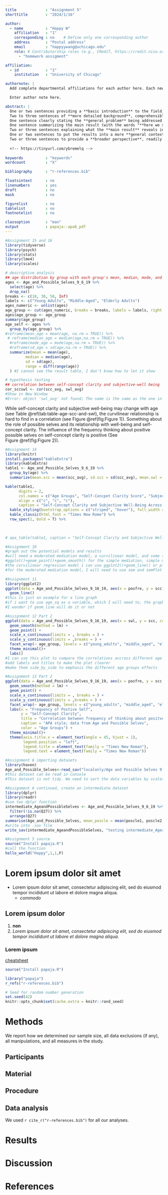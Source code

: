 ```yaml
---
title             : "Assignment 5"
shorttitle        : "2024/1/16"

author: 
  - name          : "Happy W"
    affiliation   : "1"
    corresponding : no    # Define only one corresponding author
    address       : "Postal address"
    email         : "happyywang@uchicago.edu"
    role: # Contributorship roles (e.g., CRediT, https://credit.niso.org/)
      - "homework assigment"

affiliation:
  - id            : "1"
    institution   : "University of Chicago"

authornote: |
  Add complete departmental affiliations for each author here. Each new line herein must be indented, like this line.

  Enter author note here.

abstract: |
  One or two sentences providing a **basic introduction** to the field,  comprehensible to a scientist in any discipline.
  Two to three sentences of **more detailed background**, comprehensible  to scientists in related disciplines.
  One sentence clearly stating the **general problem** being addressed by  this particular study.
  One sentence summarizing the main result (with the words "**here we show**" or their equivalent).
  Two or three sentences explaining what the **main result** reveals in direct comparison to what was thought to be the case previously, or how the  main result adds to previous knowledge.
  One or two sentences to put the results into a more **general context**.
  Two or three sentences to provide a **broader perspective**, readily comprehensible to a scientist in any discipline.
  
  <!-- https://tinyurl.com/ybremelq -->
  
keywords          : "keywords"
wordcount         : "X"

bibliography      : "r-references.bib"

floatsintext      : no
linenumbers       : yes
draft             : no
mask              : no

figurelist        : no
tablelist         : no
footnotelist      : no

classoption       : "man"
output            : papaja::apa6_pdf
---
```

```r
#Assignment 15 and 16
library(tidyverse)
library(psych)
library(stats)
library(lme4)
library(scales)

# descriptive analysis
## age distribution by group with each group's mean, median, mode, and SD of age
ages <- Age_and_Possible_Selves_9_6_19 %>%
  select(age) %>%
  drop_na()
breaks <- c(18, 30, 50, Inf)
labels <- c("Young Adults", "Middle-Aged", "Elderly Adults")
ages_numeric <- unlist(ages)
age_group <- cut(ages_numeric, breaks = breaks, labels = labels, right = F)
ages$age_group <- age_group
summary(age_group)
age_self <- ages %>%
  group_by(age_group) %>%
#reframe(mean_age = mean(age, na.rm = TRUE)) %>%
 # reframe(median_age = median(age,na.rm = TRUE)) %>%
  #reframe(mode_age = mode(age,na.rm = TRUE)) %>%
  #reframe(sd_age = sd(age,na.rm = TRUE)) %>%
  summarize(mean = mean(age),
         median = median(age),
         sd = sd(age),
         range = diff(range(age))
  ) #I cannot see the result table, I don't know how to let it show

# hypothesis testing
## correlation between self-concept clarity and subjective-well being
cor_sccswl <- cor(scc_avg, swl_avg)
#Show in New Window
#Error: object 'swl_avg' not found; The name is the same as the one in dataset, I don't know why this can't run


```

<!--Assignment 14-->
While self-concept clarity and subjective well-being may change with age (see Table\ \@ref(tab:table-age-scc-and-swl), the curvilinear relationship is hard to find in a correlation (see Figure\ \@ref(fig:Figure 1)). 
Something about the role of possible selves and its relationship with well-being and self-concept clarity. 
The influence of the frequency thinking about positive possible selves on self-concept clarity is positive (See Figure\ \@ref(fig:Figure 2)).

```r
#Assignment 14
library(knitr)
install.packages("kableExtra")
library(kableExtra)
table1 <- Age_and_Possible_Selves_9_6_19 %>%
  group_by(age) %>%
  summarize(mean.scc = mean(scc_avg), sd.scc = sd(scc_avg), mean.swl = mean(swl_avg), sd.swl = sd(swl_avg),n.model = n())

kable(table1, 
      digits = 2,
      col.names = c("Age Groups", "Self-Concpet Clarity Score", "Subjective Well-Being Score"),
      align = c("c", "c", "c"),
      caption = "Self-Concept Clarity and Subjective Well-Being Across Age" ) %>%
  kable_styling(bootstrap_options = c("striped", "hover"), full_width = F) %>%
  kable_classic(html_font = "Times New Rome") %>%
  row_spec(1, bold = T) %>%
  
  

# apa_table(table1, caption = "Self-Concept Clarity and Subjective Well-Being Across Age") is this argument right?

```

```r
#Assignment 10
#graph out the potential models and results
#will need a moderated mediation model, a curvilinear model, and some tables to display the result
#ggplot()+geom_point()+geom_smooth() for the simple mediation, simple moderation
#the curvilinear regression model i can use ggplot2()+geom_line() or plot(lm())
#for the moderated mediation model, I will need to use sem and semPlot

#Assignment 11
library(ggplot2)
ggplot(data = Age_and_Possible_Selves_9_16_19, aes(x = posfre, y = scc)) +
  geom_line()
#this is just an example for a line graph
#if i want to use age_sq as a variable, which I will need to, the graph needs to be curvilinear
#I wonder if geom_line will do it or not
```

```r
#Assignment 12 Part 2
ggplot(data = Age_and_Possible_Selves_9_16_19, aes(x = swl, y = scc, color = age_group)) +
  geom_smooth(method = lm) +
  geom_point() +
  scale_x_continuous(limits = , breaks = ) +
  scale_y_continuous(limits = ,breaks = ) +
  facet_wrap(~ age_group, levels = c("young_adults", "middle_aged", "elderly_adults"), ncol = 3) +
  theme_minimal()+
  labs()
#I can use this plot to compare the correlations accross different age groups
#add labels and titles to make the plot clearer
#make them side_by_side to emphasis the different age groups effects
```

```r
#Assignment 13 Part 2
ggplot(data = Age_and_Possible_Selves_9_16_19, aes(x = posfre, y = scc, color = age_group)) +
  geom_smooth(method = lm) +
  geom_point() +
  scale_x_continuous(limits = , breaks = ) +
  scale_y_continuous(limits = ,breaks = ) +
  facet_wrap(~ age_group, levels = c("young_adults", "middle_aged", "elderly_adults"), ncol = 3) +
  labs(x = "Frequency of Postive Self", 
       y = "Self-Concept Clarity", 
       title = "Correlation between frequency of thinking about positve self on SCC",
       caption = "APA style; data from Age and Possible Selves",
       color = "Age Groups") +
  theme_minimal()+
  theme(axis.title.x = element_text(angle = 45, hjust = 1),
        legend.position = "left",
        legend.title = element_text(family = "Times New Roman"),
        legend.text = element_text(family = "Times New Roman"))

```

```r
#Assignment 6 importing datasets
library(haven)
Age_and_Possible_Selves<-read_sav("localonly/Age and Possible Selves 9.6.19.sav")
#this dataset can be read in console
#This dataset is not tidy. We need to sort the data variables by scales not by scale items. All the possible selves measures, both quantitative and qualitative are meaningful while information on the participants' location, answer duration etc. are not necessary.
```

```r
#Assignment 6 continued, create an intermediate dataset
library(dplyr)
library(readr)
#use two dplyr function
intermediate_AgeandPossibleSelves <- Age_and_Possible_Selves_9_6_19 %>%
  filter(!is.na(Q27)) %>%
  arrange(Q27)
summarise(Age_and_Possible_Selves, mean_poscle = mean(poscle1, poscle2, poscle3, poscle4))
#write into .sav file
write_sav(intermediate_AgeandPossibleSelves, "testing intermediate_AgeandPossibleSelves.sav")
```

```r
#Assignment 5 source
source("Install papaja.R")
#call the function
hello_world("Happy",1,1,F)
```

<!--Assignment 5 continued with three levels of headers, unordered and ordered list, bold and italicized, one linked URL, and one HTML comment/which is this one/ -->
# **Lorem ipsum dolor sit amet**
* Lorem ipsum dolor sit amet, consectetur adipiscing elit, sed do eiusmod tempor incididunt ut labore et dolore magna aliqua.
  * _commodo_
  
## Lorem ipsum dolor
1. **non**
  2. *Lorem ipsum dolor sit amet, consectetur adipiscing elit, sed do eiusmod tempor incididunt ut labore et dolore magna aliqua.*

### Lorem ipsum
[cheatsheet](https://www.rstudio.com/wp-content/uploads/2015/02/rmarkdown-cheatsheet.pdf)

<!--End of Assignment 5-->

```r
source("Install papaja.R")
```

```r
library("papaja")
r_refs("r-references.bib")
```

```r
# Seed for random number generation
set.seed(42)
knitr::opts_chunk$set(cache.extra = knitr::rand_seed)
```



# Methods
We report how we determined our sample size, all data exclusions (if any), all manipulations, and all measures in the study. <!-- 21-word solution (Simmons, Nelson & Simonsohn, 2012; retrieved from http://ssrn.com/abstract=2160588) -->

## Participants

## Material

## Procedure

## Data analysis
We used `r cite_r("r-references.bib")` for all our analyses.


# Results

# Discussion


\newpage

# References

::: {#refs custom-style="Bibliography"}
:::
